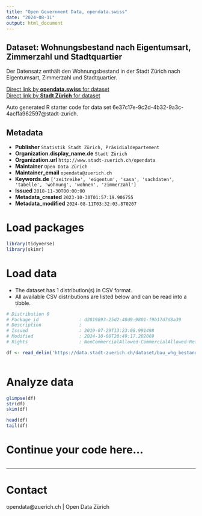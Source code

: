 ```yaml
---
title: "Open Government Data, opendata.swiss"
date: "2024-08-11"
output: html_document
---
```


## Dataset: Wohnungsbestand nach Eigentumsart, Zimmerzahl und Stadtquartier


Der Datensatz enthält den Wohnungsbestand in der Stadt Zürich nach Eigentumsart, Zimmerzahl und Stadtquartier.



[Direct link by **opendata.swiss** for dataset](https://opendata.swiss/de/dataset/wohnungsbestand-nach-eigentumsart-zimmerzahl-und-stadtquartier-seit-20102)<br>
[Direct link by **Stadt Zürich** for dataset](https://data.stadt-zuerich.ch/dataset/bau_whg_bestand_ea_zizahl_quartier_seit2010_od5221)

Auto generated R starter code for data set 6e37c17e-9c2d-4b32-9a3c-4acffa962597@stadt-zurich.

## Metadata

- **Publisher** `Statistik Stadt Zürich, Präsidialdepartement`
- **Organization.display_name.de** `Stadt Zürich`
- **Organization.url** `http://www.stadt-zuerich.ch/opendata`
- **Maintainer** `Open Data Zürich`
- **Maintainer_email** `opendata@zuerich.ch`
- **Keywords.de** `['zeitreihe', 'eigentum', 'sasa', 'sachdaten', 'tabelle', 'wohnung', 'wohnen', 'zimmerzahl']`
- **Issued** `2018-11-30T00:00:00`
- **Metadata_created** `2023-10-30T01:57:19.906755`
- **Metadata_modified** `2024-08-11T03:32:03.870207`


# Load packages

```r

library(tidyverse)
library(skimr)

```

# Load data

-   The dataset has 1 distribution(s) in CSV format.
-   All available CSV distributions are listed below and can be read into a tibble.

```r

# Distribution 0
# Package_id               : d2819893-25d2-48d9-9801-f9b17d7d8a39
# Description              : 
# Issued                   : 2019-07-29T13:23:08.991498
# Modified                 : 2024-10-08T20:49:17.202069
# Rights                   : NonCommercialAllowed-CommercialAllowed-ReferenceNotRequired

df <- read_delim('https://data.stadt-zuerich.ch/dataset/bau_whg_bestand_ea_zizahl_quartier_seit2010_od5221/download/BAU522OD5221.csv')



```

# Analyze data

```r

glimpse(df)
str(df)
skim(df)

head(df)
tail(df)

```

# Continue your code here...

```r

```

------------------------------------------------------------------------

# Contact

opendata@zuerich.ch | Open Data Zürich
